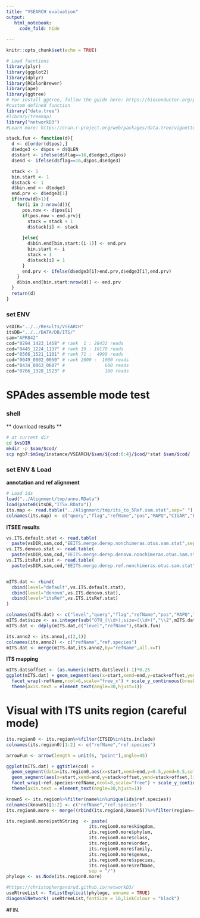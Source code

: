 ```yaml
---
title: "VSEARCH evaluation"
output:
   html_notebook:
     code_fold: hide
  
---
```


```r
knitr::opts_chunk$set(echo = TRUE)

# Load fucntions
library(plyr)
library(ggplot2)
library(dplyr)
library(RColorBrewer)
library(ape)
library(ggtree)
# For install ggtree, follow the guide here: https://bioconductor.org/packages/release/bioc/html/ggtree.html
#custom defined function
library("data.tree")
#library(treemap)
library("networkD3")
#Learn more: https://cran.r-project.org/web/packages/data.tree/vignettes/data.tree.html#trees-in-r

stack.fun <- function(d){
  d <- d[order(d$pos),]
  d$edge3 <- d$pos + d$QLEN
  d$start <- ifelse(d$flag==16,d$edge3,d$pos)
  d$end <- ifelse(d$flag==16,d$pos,d$edge3)

  stack <- 1
  bin.start <- 1
  d$stack <- 1
  d$bin.end <- d$edge3
  end.prv <- d$edge3[1]
  if(nrow(d)>1){
    for(i in 2:nrow(d)){
      pos.now <- d$pos[i]
      if(pos.now < end.prv){
        stack = stack + 1
        d$stack[i] <- stack
        
      }else{
        d$bin.end[bin.start:(i-1)] <- end.prv
        bin.start <- i
        stack = 1
        d$stack[i] = 1
      }
      end.prv <- ifelse(d$edge3[i]>end.prv,d$edge3[i],end.prv)
    }
    d$bin.end[bin.start:nrow(d)] <- end.prv
  }
  return(d)
}
```

### set ENV
```r
vsDIR="../../Results/VSEARCH"
itsDB="../../DATA/DB/ITS/"
sam="APR842"
cod="0294_1423_1468" # rank  1 : 28432 reads
cod="0445_1224_1137" # rank 19 : 10170 reads
cod="0566_1521_1101" # rank 71 :  4999 reads
cod="0049_0802_0050" # rank 2000 :  1000 reads
cod="0434_0063_0687" #               600 reads
cod="0766_1328_1523" #               100 reads
```


# SPAdes assemble mode test  
  
### shell
** download results **
```sh
# at current dir
cd $vsDIR
mkdir -p $sam/$cod/
scp ngb7:$mSeq/instance/VSEARCH/$sam/${cod:0:4}/$cod/*stat $sam/$cod/
```

### set ENV & Load  
**annotation and ref alignment**
```r
# Load ids
load("../Alignment/tmp/anno.RData")
load(paste0(itsDB,"ITSx.RData"))
its.map <- read.table("../Alignment/tmp/its_to_5Ref.sam.stat",sep=" ")
colnames(its.map) <- c("query","flag","refName","pos","MAPQ","CIGAR","RNEXT","PNEXT","TLEN","AS","QLEN","XA")

```

**ITSEE results**
```r
vs.ITS.default.stat <- read.table(
  paste(vsDIR,sam,cod,"EEITS.merge.derep.nonchimeras.otus.sam.stat",sep = "/"),sep=" ")
vs.ITS.denovo.stat <- read.table(
  paste(vsDIR,sam,cod,"EEITS.merge.derep.denovo.nonchimeras.otus.sam.stat",sep = "/"),sep=" ")
vs.ITS.itsRef.stat <- read.table(
  paste(vsDIR,sam,cod,"EEITS.merge.derep.ref.nonchimeras.otus.sam.stat",sep = "/"),sep=" ")


mITS.dat <- rbind(
  cbind(level="default",vs.ITS.default.stat),
  cbind(level="denovo",vs.ITS.denovo.stat),
  cbind(level="itsRef",vs.ITS.itsRef.stat)
)

colnames(mITS.dat) <- c("level","query","flag","refName","pos","MAPQ","CIGAR","RNEXT","PNEXT","TLEN","AS","QLEN","AX")
mITS.dat$size <- as.integer(sub("OTU_(\\d+);size=(\\d+)","\\2",mITS.dat$query))
mITS.dat <- ddply(mITS.dat,c("level","refName"),stack.fun)

its.anno2 <- its.anno[,c(2,1)]
colnames(its.anno2) <- c("refName","ref.species")
mITS.dat <- merge(mITS.dat,its.anno2,by="refName",all.x=T)
```

**ITS mapping**
```r
mITS.dat$offset <- (as.numeric(mITS.dat$level)-1)*0.25
ggplot(mITS.dat) + geom_segment(aes(x=start,xend=end,y=stack+offset,yend=stack+offset,color=ref.species,group=level),size=4) + 
  facet_wrap(~refName,ncol=6,scale="free_x") + scale_y_continuous(breaks = seq(1,20)) +
  theme(axis.text = element_text(angle=30,hjust=1))
```


# Visual with ITS units region (careful mode)
```r
its.region0 <- its.region%>%filter(ITSID%in%its.include)
colnames(its.region0)[1:2] <- c("refName","ref.species")

arrowFun <- arrow(length = unit(6, "point"),angle=45)

ggplot(mITS.dat) + ggtitle(cod) +
  geom_segment(data=its.region0,aes(x=start,xend=end,y=0.5,yend=0.5,color=region),size=2,arrow =arrowFun) + 
  geom_segment(aes(x=start,xend=end,y=stack+offset,yend=stack+offset,linetype=level),size=2,alpha=.5,arrow =arrowFun) + 
  facet_wrap(~ref.species+refName,ncol=8,scale="free") + scale_y_continuous(breaks = seq(1,3)) +
  theme(axis.text = element_text(angle=30,hjust=1))
```
```r
known5 <- its.region%>%filter(name%in%unique(ids$ref.species)) 
colnames(known5)[1:2] <- c("refName","ref.species")
its.region0.more <- merge((rbind(its.region0,known5))%>%filter(region=="ITS1"),its.anno,by.x="refName",by.y="ITSID")

its.region0.more$pathString  <- paste(
                               its.region0.more$kingdom,
                               its.region0.more$phylum,
                               its.region0.more$class,
                               its.region0.more$order,
                               its.region0.more$family,
                               its.region0.more$genus,
                               its.region0.more$species,
                               its.region0.more$refName,
                               sep = "/")
phyloge <- as.Node(its.region0.more)

#https://christophergandrud.github.io/networkD3/
useRtreeList <- ToListExplicit(phyloge, unname = TRUE)
diagonalNetwork( useRtreeList,fontSize = 16,linkColour = "black")
```


#FIN.